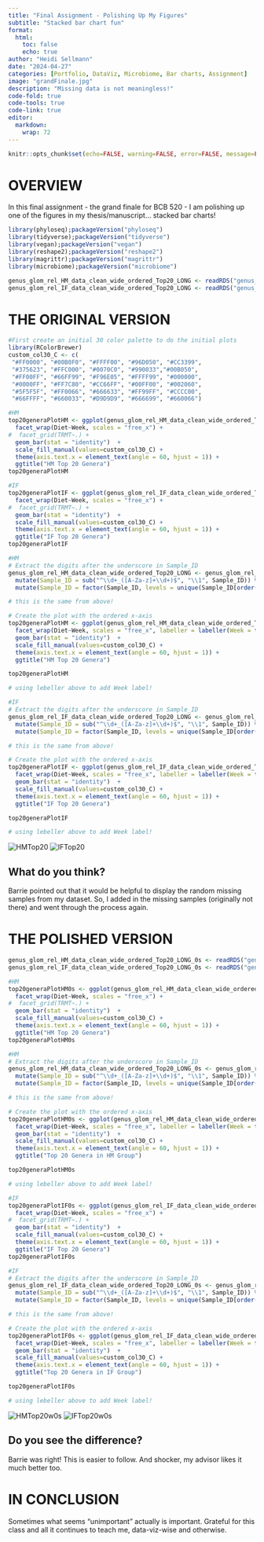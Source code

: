 ```yaml
---
title: "Final Assignment - Polishing Up My Figures"
subtitle: "Stacked bar chart fun"
format:
  html:
    toc: false
    echo: true
author: "Heidi Sellmann"
date: "2024-04-27"
categories: [Portfolio, DataViz, Microbiome, Bar charts, Assignment]
image: "grandFinale.jpg"
description: "Missing data is not meaningless!"
code-fold: true
code-tools: true
code-link: true
editor: 
  markdown: 
    wrap: 72
---
```


```r
knitr::opts_chunk$set(echo=FALSE, warning=FALSE, error=FALSE, message=FALSE)
```

# OVERVIEW

In this final assignment - the grand finale for BCB 520 - I am polishing up one of the figures in my thesis/manuscript... stacked bar charts!

```r
library(phyloseq);packageVersion("phyloseq")
library(tidyverse);packageVersion("tidyverse")
library(vegan);packageVersion("vegan")
library(reshape2);packageVersion("reshape2")
library(magrittr);packageVersion("magrittr")
library(microbiome);packageVersion("microbiome")
```

```r
genus_glom_rel_HM_data_clean_wide_ordered_Top20_LONG <- readRDS("genus_glom_rel_HM_data_clean_wide_ordered_Top20_LONG.rds")
genus_glom_rel_IF_data_clean_wide_ordered_Top20_LONG <- readRDS("genus_glom_rel_IF_data_clean_wide_ordered_Top20_LONG.rds")
```

# THE ORIGINAL VERSION

```r
#First create an initial 30 color palette to do the initial plots
library(RColorBrewer)
custom_col30_C <- c(
 "#FF0000", "#00B0F0", "#FFFF00", "#96D050", "#CC3399",
 "#375623", "#FFC000", "#0070C0", "#990033","#00B050",
 "#FF00FF", "#66FF99", "#F96E05", "#FFFF99", "#000000",
 "#0000FF", "#FF7C80", "#CC66FF", "#00FF00", "#002060",
 "#5F5F5F", "#FF0066", "#666633", "#FF99FF", "#CCCC00",
 "#66FFFF", "#660033", "#D9D9D9", "#666699", "#660066")
```

```r
#HM
top20generaPlotHM <- ggplot(genus_glom_rel_HM_data_clean_wide_ordered_Top20_LONG, aes(x = Sample_ID, y = Abundance, fill=Top20genus)) + 
  facet_wrap(Diet~Week, scales = "free_x") +
#  facet_grid(TRMT~.) +
  geom_bar(stat = "identity")  + 
  scale_fill_manual(values=custom_col30_C) +
  theme(axis.text.x = element_text(angle = 60, hjust = 1)) + 
  ggtitle("HM Top 20 Genera")
top20generaPlotHM

#IF
top20generaPlotIF <- ggplot(genus_glom_rel_IF_data_clean_wide_ordered_Top20_LONG, aes(x = Sample_ID, y = Abundance, fill=Top20genus)) + 
  facet_wrap(Diet~Week, scales = "free_x") +
#  facet_grid(TRMT~.) +
  geom_bar(stat = "identity")  + 
  scale_fill_manual(values=custom_col30_C) +
  theme(axis.text.x = element_text(angle = 60, hjust = 1)) + 
  ggtitle("IF Top 20 Genera")
top20generaPlotIF

#HM
# Extract the digits after the underscore in Sample_ID
genus_glom_rel_HM_data_clean_wide_ordered_Top20_LONG <- genus_glom_rel_HM_data_clean_wide_ordered_Top20_LONG %>%
  mutate(Sample_ID = sub("^\\d+_([A-Za-z]+\\d+)$", "\\1", Sample_ID)) %>%
  mutate(Sample_ID = factor(Sample_ID, levels = unique(Sample_ID[order(as.numeric(sub("^\\D*(\\d+).*", "\\1", Sample_ID)))])))

# this is the same from above! 

# Create the plot with the ordered x-axis
top20generaPlotHM <- ggplot(genus_glom_rel_HM_data_clean_wide_ordered_Top20_LONG, aes(x = Sample_ID, y = Abundance, fill=Top20genus)) + 
  facet_wrap(Diet~Week, scales = "free_x", labeller = labeller(Week = function(x) paste("Week", x))) +
  geom_bar(stat = "identity")  + 
  scale_fill_manual(values=custom_col30_C) +
  theme(axis.text.x = element_text(angle = 60, hjust = 1)) + 
  ggtitle("HM Top 20 Genera")

top20generaPlotHM

# using lebeller above to add Week label!

#IF
# Extract the digits after the underscore in Sample_ID
genus_glom_rel_IF_data_clean_wide_ordered_Top20_LONG <- genus_glom_rel_IF_data_clean_wide_ordered_Top20_LONG %>%
  mutate(Sample_ID = sub("^\\d+_([A-Za-z]+\\d+)$", "\\1", Sample_ID)) %>%
  mutate(Sample_ID = factor(Sample_ID, levels = unique(Sample_ID[order(as.numeric(sub("^\\D*(\\d+).*", "\\1", Sample_ID)))])))

# this is the same from above! 

# Create the plot with the ordered x-axis
top20generaPlotIF <- ggplot(genus_glom_rel_IF_data_clean_wide_ordered_Top20_LONG, aes(x = Sample_ID, y = Abundance, fill=Top20genus)) + 
  facet_wrap(Diet~Week, scales = "free_x", labeller = labeller(Week = function(x) paste("Week", x))) +
  geom_bar(stat = "identity")  + 
  scale_fill_manual(values=custom_col30_C) +
  theme(axis.text.x = element_text(angle = 60, hjust = 1)) + 
  ggtitle("IF Top 20 Genera")

top20generaPlotIF

# using lebeller above to add Week label!

```
![HMTop20](top20generaPlotHM.png)
![IFTop20](top20generaPlotIF.png)

## What do you think? 

Barrie pointed out that it would be helpful to display the random missing samples from my dataset. So, I added in the missing samples (originally not there) and went through the process again. 

# THE POLISHED VERSION

```r
genus_glom_rel_HM_data_clean_wide_ordered_Top20_LONG_0s <- readRDS("genus_glom_rel_HM_data_clean_wide_ordered_Top20_LONG_0s.rds")
genus_glom_rel_IF_data_clean_wide_ordered_Top20_LONG_0s <- readRDS("genus_glom_rel_IF_data_clean_wide_ordered_Top20_LONG_0s.rds")
```

```r
#HM
top20generaPlotHM0s <- ggplot(genus_glom_rel_HM_data_clean_wide_ordered_Top20_LONG_0s, aes(x = Sample_ID, y = Abundance, fill=Top20genus)) + 
  facet_wrap(Diet~Week, scales = "free_x") +
#  facet_grid(TRMT~.) +
  geom_bar(stat = "identity")  + 
  scale_fill_manual(values=custom_col30_C) +
  theme(axis.text.x = element_text(angle = 60, hjust = 1)) + 
  ggtitle("HM Top 20 Genera")
top20generaPlotHM0s

#HM
# Extract the digits after the underscore in Sample_ID
genus_glom_rel_HM_data_clean_wide_ordered_Top20_LONG_0s <- genus_glom_rel_HM_data_clean_wide_ordered_Top20_LONG_0s %>%
  mutate(Sample_ID = sub("^\\d+_([A-Za-z]+\\d+)$", "\\1", Sample_ID)) %>%
  mutate(Sample_ID = factor(Sample_ID, levels = unique(Sample_ID[order(as.numeric(sub("^\\D*(\\d+).*", "\\1", Sample_ID)))])))

# this is the same from above! 

# Create the plot with the ordered x-axis
top20generaPlotHM0s <- ggplot(genus_glom_rel_HM_data_clean_wide_ordered_Top20_LONG_0s, aes(x = Sample_ID, y = Abundance, fill=Top20genus)) + 
  facet_wrap(Diet~Week, scales = "free_x", labeller = labeller(Week = function(x) paste("Week", x))) +
  geom_bar(stat = "identity")  + 
  scale_fill_manual(values=custom_col30_C) +
  theme(axis.text.x = element_text(angle = 60, hjust = 1)) + 
  ggtitle("Top 20 Genera in HM Group")

top20generaPlotHM0s

# using lebeller above to add Week label!
```

```r
#IF
top20generaPlotIF0s <- ggplot(genus_glom_rel_IF_data_clean_wide_ordered_Top20_LONG_0s, aes(x = Sample_ID, y = Abundance, fill=Top20genus)) + 
  facet_wrap(Diet~Week, scales = "free_x") +
#  facet_grid(TRMT~.) +
  geom_bar(stat = "identity")  + 
  scale_fill_manual(values=custom_col30_C) +
  theme(axis.text.x = element_text(angle = 60, hjust = 1)) + 
  ggtitle("IF Top 20 Genera")
top20generaPlotIF0s

#IF
# Extract the digits after the underscore in Sample_ID
genus_glom_rel_IF_data_clean_wide_ordered_Top20_LONG_0s <- genus_glom_rel_IF_data_clean_wide_ordered_Top20_LONG_0s %>%
  mutate(Sample_ID = sub("^\\d+_([A-Za-z]+\\d+)$", "\\1", Sample_ID)) %>%
  mutate(Sample_ID = factor(Sample_ID, levels = unique(Sample_ID[order(as.numeric(sub("^\\D*(\\d+).*", "\\1", Sample_ID)))])))

# this is the same from above! 

# Create the plot with the ordered x-axis
top20generaPlotIF0s <- ggplot(genus_glom_rel_IF_data_clean_wide_ordered_Top20_LONG_0s, aes(x = Sample_ID, y = Abundance, fill=Top20genus)) + 
  facet_wrap(Diet~Week, scales = "free_x", labeller = labeller(Week = function(x) paste("Week", x))) +
  geom_bar(stat = "identity")  + 
  scale_fill_manual(values=custom_col30_C) +
  theme(axis.text.x = element_text(angle = 60, hjust = 1)) + 
  ggtitle("Top 20 Genera in IF Group")

top20generaPlotIF0s

# using lebeller above to add Week label!
```

![HMTop20w0s](top20generaPlotHM0s.png)
![IFTop20w0s](top20generaPlotIF0s.png)

## Do you see the difference? 

Barrie was right! This is easier to follow. And shocker, my advisor likes it much better too. 

# IN CONCLUSION

Sometimes what seems "unimportant" actually is important. Grateful for this class and all it continues to teach me, data-viz-wise and otherwise.


